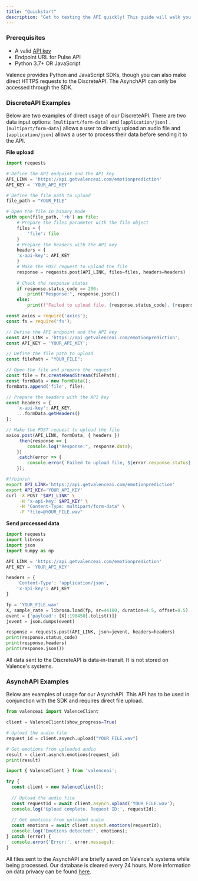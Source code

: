 ```yaml
---
title: "Quickstart"
description: "Get to testing the API quickly! This guide will walk you through direct usage of our DiscreteAPI for real-time emotion analysis and our AsynchAPI for emotion analysis of pre-recorded files."
---
```


### Prerequisites

- A valid [API key](https://calendly.com/chloe-duckworth/demo)
- Endpoint URL for Pulse API
- Python 3.7\+ OR JavaScript

Valence provides Python and JavaScript SDKs, though you can also make direct HTTPS requests to the DiscreteAPI. The AsynchAPI can only be accessed through the SDK.

### DiscreteAPI Examples

Below are two examples of direct usage of our DiscreteAPI. There are two data input options: `[multipart/form-data]` and `[application/json]` . `[multipart/form-data]` allows a user to directly upload an audio file and `[application/json]` allows a user to process their data before sending it to the API.

**File upload**

<CodeGroup>

```python Python [expandable]
import requests

# Define the API endpoint and the API key
API_LINK = 'https://api.getvalenceai.com/emotionprediction'
API_KEY = 'YOUR_API_KEY'

# Define the file path to upload
file_path = "YOUR_FILE"

# Open the file in binary mode
with open(file_path, 'rb') as file:
    # Prepare the files parameter with the file object
    files = {
		'file': file
	}
    # Prepare the headers with the API key
    headers = {
	'x-api-key': API_KEY
	}
    # Make the POST request to upload the file
    response = requests.post(API_LINK, files=files, headers=headers)
    
    # Check the response status
    if response.status_code == 200:
        print("Response:", response.json())
    else:
        print(f"Failed to upload file, {response.status_code}, {response.text}")
```


```javascript JavaScript [expandable]
const axios = require('axios');
const fs = require('fs');

// Define the API endpoint and the API key
const API_LINK = 'https://api.getvalenceai.com/emotionprediction';
const API_KEY = 'YOUR_API_KEY';

// Define the file path to upload
const filePath = "YOUR_FILE";

// Open the file and prepare the request
const file = fs.createReadStream(filePath);
const formData = new FormData();
formData.append('file', file);

// Prepare the headers with the API key
const headers = {
    'x-api-key': API_KEY,
    ...formData.getHeaders()
};

// Make the POST request to upload the file
axios.post(API_LINK, formData, { headers })
    .then(response => {
        console.log("Response:", response.data);
    })
    .catch(error => {
        console.error(`Failed to upload file, ${error.response.status}, ${error.response.data}`);
    });
```


```bash cURL
#!/bin/sh
export API_LINK='https://api.getvalenceai.com/emotionprediction'
export API_KEY='YOUR_API_KEY'
curl -X POST "$API_LINK" \
     -H "x-api-key: $API_KEY" \
     -H "Content-Type: multipart/form-data" \
     -F "file=@YOUR_FILE.wav"
```

</CodeGroup>

**Send processed data**

```python [expandable]
import requests
import librosa
import json
import numpy as np

API_LINK = 'https://api.getvalenceai.com/emotionprediction'
API_KEY = 'YOUR_API_KEY'

headers = {
    'Content-Type': 'application/json',
    'x-api-key': API_KEY
}

fp = 'YOUR_FILE.wav'
X, sample_rate = librosa.load(fp, sr=44100, duration=4.5, offset=0.5)
event = {'payload': [X[:198450].tolist()]}
jevent = json.dumps(event)

response = requests.post(API_LINK, json=jevent, headers=headers)
print(response.status_code)
print(response.headers)
print(response.json())
```

All data sent to the DiscreteAPI is data-in-transit. It is not stored on Valence's systems.

### AsynchAPI Examples

Below are examples of usage for our AsynchAPI. This API has to be used in conjunction with the SDK and requires direct file upload.

<CodeGroup>

```python Python SDK
from valenceai import ValenceClient

client = ValenceClient(show_progress=True)

# Upload the audio file
request_id = client.asynch.upload("YOUR_FILE.wav")

# Get emotions from uploaded audio
result = client.asynch.emotions(request_id)
print(result)
```


```javascript JavaScript SDK
import { ValenceClient } from 'valenceai';

try {
  const client = new ValenceClient();
  
  // Upload the audio file
  const requestId = await client.asynch.upload('YOUR_FILE.wav');
  console.log('Upload complete. Request ID:', requestId);
  
  // Get emotions from uploaded audio
  const emotions = await client.asynch.emotions(requestId);
  console.log('Emotions detected:', emotions);
} catch (error) {
  console.error('Error:', error.message);
}
```

</CodeGroup>

All files sent to the AsynchAPI are briefly saved on Valence's systems while being processed. Our database is cleared every 24 hours. More information on data privacy can be found [here](https://www.getvalenceai.com/dpa).
